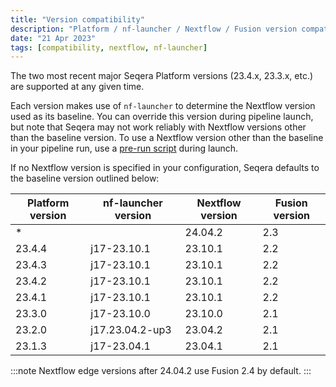 ```yaml
---
title: "Version compatibility"
description: "Platform / nf-launcher / Nextflow / Fusion version compatibility"
date: "21 Apr 2023"
tags: [compatibility, nextflow, nf-launcher]
---
```


The two most recent major Seqera Platform versions (23.4.x, 23.3.x, etc.) are supported at any given time.

Each version makes use of `nf-launcher` to determine the Nextflow version used as its baseline. You can override this version during pipeline launch, but note that Seqera may not work reliably with Nextflow versions other than the baseline version. To use a Nextflow version other than the baseline in your pipeline run, use a [pre-run script](./launch/advanced#pre-and-post-run-scripts) during launch.

If no Nextflow version is specified in your configuration, Seqera defaults to the baseline version outlined below:

| Platform version | nf-launcher version | Nextflow version | Fusion version |
| ---------------- | ------------------- | ---------------- | -------------- |
| *                |                     | 24.04.2          | 2.3            |
| 23.4.4           | j17-23.10.1         | 23.10.1          | 2.2            |
| 23.4.3           | j17-23.10.1         | 23.10.1          | 2.2            |
| 23.4.2           | j17-23.10.1         | 23.10.1          | 2.2            |
| 23.4.1           | j17-23.10.1         | 23.10.1          | 2.2            |
| 23.3.0           | j17-23.10.0         | 23.10.0          | 2.1            |
| 23.2.0           | j17.23.04.2-up3     | 23.04.2          | 2.1            |
| 23.1.3           | j17-23.04.1         | 23.04.1          | 2.1            |

:::note 
Nextflow edge versions after 24.04.2 use Fusion 2.4 by default. 
:::